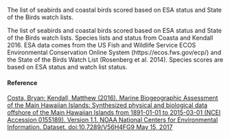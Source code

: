 The list of seabirds and coastal birds scored based on ESA status and State of the Birds watch lists.

The list of seabirds and coastal birds scored based on ESA status and State of the Birds watch lists. Species lists and status from Coasta and Kendall 2016. ESA data comes from the US Fish and Wildlife Service ECOS Environmental Conservation Online System (https://ecos.fws.gov/ecp/) and the State of the Birds Watch List (Rosenberg et al. 2014). Species scores are based on ESA status and watch list status.

#### Reference

[Costa, Bryan; Kendall, Matthew (2016). Marine Biogeographic Assessment of the Main Hawaiian Islands: Synthesized physical and biological data offshore of the Main Hawaiian Islands from 1891-01-01 to 2015-03-01 (NCEI Accession 0155189). Version 1.1. NOAA National Centers for Environmental Information. Dataset. doi:10.7289/V56H4FG9 May 15, 2017](http://www.stateofthebirds.org/2014/extinctions/watchlist.pdf; https://www.fws.gov/endangered/)